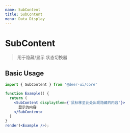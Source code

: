 ```yaml
---
name: SubContent
title: SubContent
menu: Data Display
---
```


# SubContent

> 用于隐藏/显示 状态切换器

## Basic Usage

```jsx live noInline
import { SubContent } from '@deer-ui/core'

function Example() {
  return (
    <SubContent displayElem={'鼠标移至此处出现隐藏的内容'}>
      显示的内容
    </SubContent>
  )
}
render(<Example />);
```
